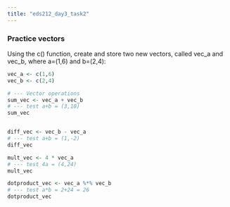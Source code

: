 ```yaml
---
title: "eds212_day3_task2"
---
```


### Practice vectors
Using the c() function, create and store two new vectors, called vec_a and vec_b, where a=(1,6) and b=(2,4):

```r
vec_a <- c(1,6)
vec_b <- c(2,4)

# --- Vector operations
sum_vec <- vec_a + vec_b
# --- test a+b = (3,10)
sum_vec


diff_vec <- vec_b - vec_a
# --- test a+b = (1,-2)
diff_vec

mult_vec <- 4 * vec_a
# --- test 4a = (4,24)
mult_vec

dotproduct_vec <- vec_a %*% vec_b
# --- test a*b = 2+24 = 26
dotproduct_vec 

```




